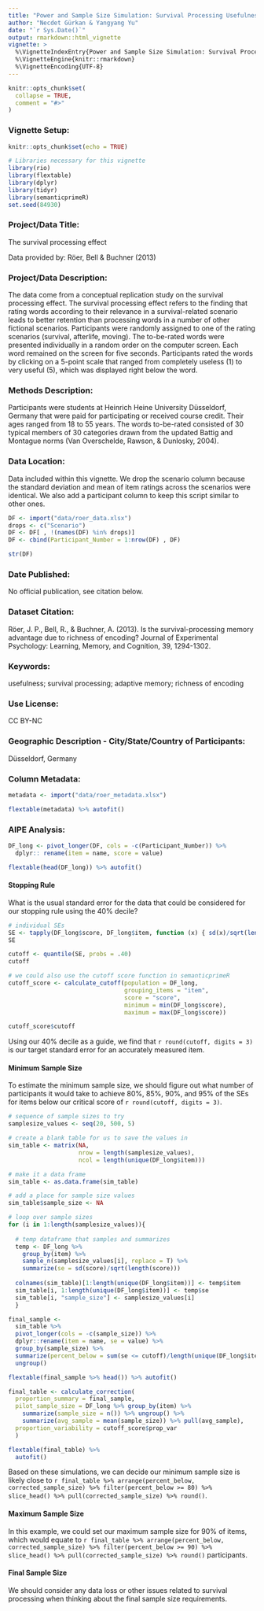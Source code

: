 ```yaml
---
title: "Power and Sample Size Simulation: Survival Processing Usefulness"
author: "Necdet Gürkan & Yangyang Yu"
date: "`r Sys.Date()`"
output: rmarkdown::html_vignette
vignette: >
  %\VignetteIndexEntry{Power and Sample Size Simulation: Survival Processing Usefulness}
  %\VignetteEngine{knitr::rmarkdown}
  %\VignetteEncoding{UTF-8}
---
```


```r
knitr::opts_chunk$set(
  collapse = TRUE,
  comment = "#>"
)
```

### Vignette Setup: 

```r
knitr::opts_chunk$set(echo = TRUE)

# Libraries necessary for this vignette
library(rio)
library(flextable)
library(dplyr)
library(tidyr)
library(semanticprimeR)
set.seed(84930)
```

### Project/Data Title: 

The survival processing effect

Data provided by: Röer, Bell & Buchner (2013)

### Project/Data Description: 

The data come from a conceptual replication study on the survival processing effect. The survival processing effect refers to the finding that rating words according to their relevance in a survival-related scenario leads to better retention than processing words in a number of other fictional scenarios. Participants were randomly assigned to one of the rating scenarios (survival, afterlife, moving). The to-be-rated words were presented individually in a random order on the computer screen. Each word remained on the screen for five seconds. Participants rated the words by clicking on a 5-point scale that ranged from completely useless (1) to very useful (5), which was displayed right below the word.

### Methods Description: 

Participants were students at Heinrich Heine University Düsseldorf, Germany that were paid for participating or received course credit. Their ages ranged from 18 to 55 years. The words to-be-rated consisted of 30 typical members of 30 categories drawn from the updated Battig and Montague norms (Van Overschelde, Rawson, & Dunlosky, 2004).

### Data Location: 

Data included within this vignette. We drop the scenario column because the standard deviation and mean of item ratings across the scenarios were  identical. We also add a participant column to keep this script similar to other ones.

```r
DF <- import("data/roer_data.xlsx")
drops <- c("Scenario")
DF <- DF[ , !(names(DF) %in% drops)]
DF <- cbind(Participant_Number = 1:nrow(DF) , DF)

str(DF)
```

### Date Published: 

No official publication, see citation below.  

### Dataset Citation: 

Röer, J. P., Bell, R., & Buchner, A. (2013). Is the survival-processing memory advantage due to richness of encoding? Journal of Experimental Psychology: Learning, Memory, and Cognition, 39, 1294-1302.

### Keywords: 

usefulness; survival processing; adaptive memory; richness of encoding

### Use License: 

CC BY-NC

### Geographic Description - City/State/Country of Participants:

Düsseldorf, Germany

### Column Metadata:

```r
metadata <- import("data/roer_metadata.xlsx")

flextable(metadata) %>% autofit()
```

### AIPE Analysis: 

```r
DF_long <- pivot_longer(DF, cols = -c(Participant_Number)) %>% 
  dplyr:: rename(item = name, score = value)

flextable(head(DF_long)) %>% autofit()
```



#### Stopping Rule

What is the usual standard error for the data that could be considered for our stopping rule using the 40% decile? 

```r
# individual SEs
SE <- tapply(DF_long$score, DF_long$item, function (x) { sd(x)/sqrt(length(x)) })
SE

cutoff <- quantile(SE, probs = .40)
cutoff

# we could also use the cutoff score function in semanticprimeR
cutoff_score <- calculate_cutoff(population = DF_long,
                                 grouping_items = "item",
                                 score = "score",
                                 minimum = min(DF_long$score),
                                 maximum = max(DF_long$score))

cutoff_score$cutoff
```

Using our 40% decile as a guide, we find that `r round(cutoff, digits = 3)` is our target standard error for an accurately measured item. 

#### Minimum Sample Size

To estimate the minimum sample size, we should figure out what number of participants it would take to achieve 80%, 85%, 90%, and 95% of the SEs for items below our critical score of `r round(cutoff, digits = 3)`.

```r
# sequence of sample sizes to try
samplesize_values <- seq(20, 500, 5)

# create a blank table for us to save the values in 
sim_table <- matrix(NA, 
                    nrow = length(samplesize_values), 
                    ncol = length(unique(DF_long$item)))

# make it a data frame
sim_table <- as.data.frame(sim_table)

# add a place for sample size values 
sim_table$sample_size <- NA

# loop over sample sizes
for (i in 1:length(samplesize_values)){
    
  # temp dataframe that samples and summarizes
  temp <- DF_long %>% 
    group_by(item) %>% 
    sample_n(samplesize_values[i], replace = T) %>% 
    summarize(se = sd(score)/sqrt(length(score))) 
  
  colnames(sim_table)[1:length(unique(DF_long$item))] <- temp$item
  sim_table[i, 1:length(unique(DF_long$item))] <- temp$se
  sim_table[i, "sample_size"] <- samplesize_values[i]
  }

final_sample <- 
  sim_table %>% 
  pivot_longer(cols = -c(sample_size)) %>% 
  dplyr::rename(item = name, se = value) %>% 
  group_by(sample_size) %>% 
  summarize(percent_below = sum(se <= cutoff)/length(unique(DF_long$item))) %>% 
  ungroup()

flextable(final_sample %>% head()) %>% autofit()               
```

```r
final_table <- calculate_correction(
  proportion_summary = final_sample,
  pilot_sample_size = DF_long %>% group_by(item) %>% 
    summarize(sample_size = n()) %>% ungroup() %>% 
    summarize(avg_sample = mean(sample_size)) %>% pull(avg_sample),
  proportion_variability = cutoff_score$prop_var
  )

flextable(final_table) %>% 
  autofit()
```


Based on these simulations, we can decide our minimum sample size is likely close to `r final_table %>% arrange(percent_below, corrected_sample_size) %>% filter(percent_below >= 80) %>% slice_head() %>% pull(corrected_sample_size) %>% round()`.

#### Maximum Sample Size

In this example, we could set our maximum sample size for 90% of items, which would equate to `r final_table %>% arrange(percent_below, corrected_sample_size) %>% filter(percent_below >= 90) %>% slice_head() %>% pull(corrected_sample_size) %>% round()` participants. 

#### Final Sample Size

We should consider any data loss or other issues related to survival processing when thinking about the final sample size requirements. 
